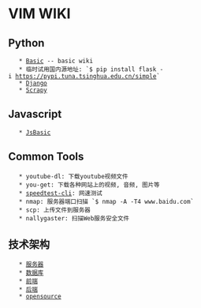 = VIM WIKI =

== Python ==
    * [[Basic]] -- basic wiki
    * 临时试用国内源地址: `$ pip install flask -i https://pypi.tuna.tsinghua.edu.cn/simple`
    * [[Django]]
    * [[Scrapy]]

== Javascript ==

    * [[JsBasic]]


== Common Tools ==
    * youtube-dl: 下载youtube视频文件
    * you-get: 下载各种网站上的视频, 音频, 图片等
    * [[speedtest-cli]]: 网速测试
    * nmap: 服务器端口扫描 `$ nmap -A -T4 www.baidu.com`
    * scp: 上传文件到服务器
    * nallygaster: 扫描Web服务安全文件

== 技术架构 ==

    * [[服务器]]
    * [[数据库]]
    * [[前端]]
    * [[后端]]
    * [[opensource]]
